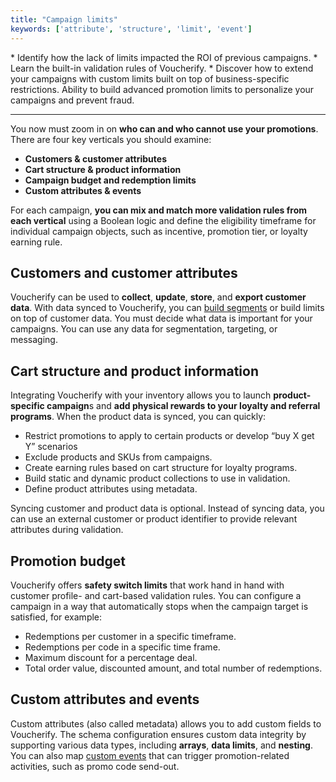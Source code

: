 ```yaml
---
title: "Campaign limits"
keywords: ['attribute', 'structure', 'limit', 'event']
---
```


<Note>
  * Identify how the lack of limits impacted the ROI of previous campaigns.
  * Learn the built-in validation rules of Voucherify.
  * Discover how to extend your campaigns with custom limits built on top of business-specific restrictions.
</Note>

<Check>
  Ability to build advanced promotion limits to personalize your campaigns and prevent fraud.
</Check>

***

You now must zoom in on **who can and who cannot use your promotions**. There are four key verticals you should examine:

* **Customers & customer attributes**
* **Cart structure & product information**
* **Campaign budget and redemption limits**
* **Custom attributes & events**

For each campaign, **you can mix and match more validation rules from each vertical** using a Boolean logic and define the eligibility timeframe for individual campaign objects, such as incentive, promotion tier, or loyalty earning rule.

## Customers and customer attributes

Voucherify can be used to **collect**, **update**, **store**, and **export customer data**. With data synced to Voucherify, you can [build segments](https://support.voucherify.io/article/51-customer-segments "Customer segments") or build limits on top of customer data. You must decide what data is important for your campaigns. You can use any data for segmentation, targeting, or messaging.

## Cart structure and product information

Integrating Voucherify with your inventory allows you to launch **product-specific campaign**s and **add physical rewards to your loyalty and referral programs**. When the product data is synced, you can quickly:

* Restrict promotions to apply to certain products or develop “buy X get Y” scenarios
* Exclude products and SKUs from campaigns.
* Create earning rules based on cart structure for loyalty programs.
* Build static and dynamic product collections to use in validation.
* Define product attributes using metadata.

<Note>
  Syncing customer and product data is optional. Instead of syncing data, you can use an external customer or product identifier to provide relevant attributes during validation.
</Note>

## Promotion budget

Voucherify offers **safety switch limits** that work hand in hand with customer profile- and cart-based validation rules. You can configure a campaign in a way that automatically stops when the campaign target is satisfied, for example:

* Redemptions per customer in a specific timeframe.
* Redemptions per code in a specific time frame.
* Maximum discount for a percentage deal.
* Total order value, discounted amount, and total number of redemptions.

## Custom attributes and events

Custom attributes (also called metadata) allows you to add custom fields to Voucherify. The schema configuration ensures custom data integrity by supporting various data types, including **arrays**, **data limits**, and **nesting**. You can also map [custom events](/api-reference/events/track-custom-event "Track custom events") that can trigger promotion-related activities, such as promo code send-out.
